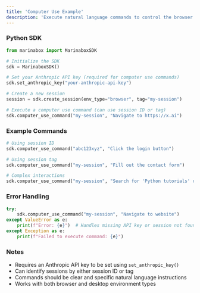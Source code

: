 ```yaml
---
title: 'Computer Use Example'
description: 'Execute natural language commands to control the browser or desktop session.'
---
```




### Python SDK

```python
from marinabox import MarinaboxSDK

# Initialize the SDK
sdk = MarinaboxSDK()

# Set your Anthropic API key (required for computer use commands)
sdk.set_anthropic_key("your-anthropic-api-key")

# Create a new session
session = sdk.create_session(env_type="browser", tag="my-session")

# Execute a computer use command (can use session ID or tag)
sdk.computer_use_command("my-session", "Navigate to https://x.ai")
```

### Example Commands

```python
# Using session ID
sdk.computer_use_command("abc123xyz", "Click the login button")

# Using session tag
sdk.computer_use_command("my-session", "Fill out the contact form")

# Complex interactions
sdk.computer_use_command("my-session", "Search for 'Python tutorials' on Google")
```

### Error Handling

```python
try:
    sdk.computer_use_command("my-session", "Navigate to website")
except ValueError as e:
    print(f"Error: {e}")  # Handles missing API key or session not found
except Exception as e:
    print(f"Failed to execute command: {e}")
```

### Notes

- Requires an Anthropic API key to be set using `set_anthropic_key()`
- Can identify sessions by either session ID or tag
- Commands should be clear and specific natural language instructions
- Works with both browser and desktop environment types